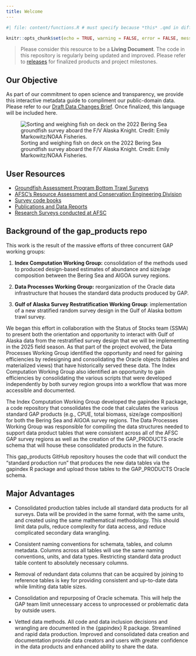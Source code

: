 ```yaml
---
title: Welcome
---
```


```r
#| file: content/functions.R # must specify because *this* .qmd in different folder

knitr::opts_chunk$set(echo = TRUE, warning = FALSE, error = FALSE, message = FALSE)
```

> Please consider this resource to be a **Living Document**. The code in this repository is regularly being updated and improved. Please refer to [releases](%60r%20paste0(link_repo,%20'/releases')%60) for finalized products and project milestones.

## Our Objective

As part of our commitment to open science and transparency, we provide this interactive metadata guide to compliment our public-domain data. Please refer to our [Draft Data Changes Brief](https://docs.google.com/document/d/1ie0it6G_V_PrpO1fYe-731Fvubuahn2yi0ixBIpaYO8/edit?usp=sharing). Once finalized, this language will be included here.

![Sorting and weighing fish on deck on the 2022 Bering Sea groundfish survey aboard the F/V Alaska Knight. Credit: Emily Markowitz/NOAA Fisheries.](https://www.fisheries.noaa.gov/s3/2023-04/750x500-bottom-trawl-survey-afsc.jpg)

## User Resources

-   [Groundfish Assessment Program Bottom Trawl Surveys](https://www.fisheries.noaa.gov/alaska/science-data/groundfish-assessment-program-bottom-trawl-surveys)
-   [AFSC’s Resource Assessment and Conservation Engineering Division](https://www.fisheries.noaa.gov/about/resource-assessment-and-conservation-engineering-division)
-   [Survey code books](`r link_code_books `)
-   [Publications and Data Reports](https://repository.library.noaa.gov/)
-   [Research Surveys conducted at AFSC](https://www.fisheries.noaa.gov/alaska/ecosystems/alaska-fish-research-surveys)

## Background of the gap_products repo

This work is the result of the massive efforts of three concurrent GAP working groups:

(@) **Index Computation Working Group:** consolidation of the methods used to produced design-based estimates of abundance and size/age composition between the Bering Sea and AIGOA survey regions.

(@) **Data Processes Working Group:** reorganization of the Oracle data infrastructure that houses the standard data products produced by GAP.

(@) **Gulf of Alaska Survey Restratification Working Group**: implementation of a new stratified random survey design in the Gulf of Alaska bottom trawl survey.

We began this effort in collaboration with the Status of Stocks team (SSMA) to present both the orientation and opportunity to interact with Gulf of Alaska data from the restratified survey design that we will be implementing in the 2025 field season.
As that part of the project evolved, the Data Processes Working Group identified the opportunity and need for gaining efficiencies by redesigning and consolidating the Oracle objects (tables and materialized views) that have historically served these data.
The Index Computation Working Group also identified an opportunity to gain efficiencies by consolidating the various scripts that were developed independently by both survey region groups into a workflow that was more accessible and documented.

The Index Computation Working Group developed the gapindex R package, a code repository that consolidates the code that calculates the various standard GAP products (e.g., CPUE, total biomass, size/age composition) for both the Bering Sea and AIGOA survey regions.
The Data Processes Working Group was responsible for compiling the data structures needed to support data product tables that were consistent across all of the AFSC GAP survey regions as well as the creation of the GAP_PRODUCTS oracle schema that will house these consolidated products in the future.

This gap_products GitHub repository houses the code that will conduct the "standard production run" that produces the new data tables via the gapindex R package and upload those tables to the GAP_PRODUCTS Oracle schema.

## Major Advantages

-   Consolidated production tables include all standard data products for all surveys.
    Data will be provided in the same format, with the same units, and created using the same mathematical methodology.
    This should limit data pulls, reduce complexity for data access, and reduce complicated secondary data wrangling.

-   Consistent naming conventions for schemata, tables, and column metadata.
    Columns across all tables will use the same naming conventions, units, and data types.
    Restricting standard data product table content to absolutely necessary columns.

-   Removal of redundant data columns that can be acquired by joining to reference tables is key for providing consistent and up-to-date data while limiting data table sizes.

-   Consolidation and repurposing of Oracle schemata.
    This will help the GAP team limit unnecessary access to unprocessed or problematic data by outside users.

-   Vetted data methods.
    All code and data inclusion decisions and wrangling are documented in the {gapindex} R package.
    Streamlined and rapid data production.
    Improved and consolidated data creation and documentation provide data creators and users with greater confidence in the data products and enhanced ability to share the data.


